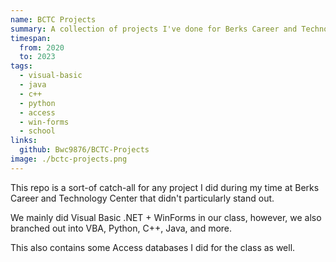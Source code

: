 ```yaml
---
name: BCTC Projects
summary: A collection of projects I've done for Berks Career and Technology Center, Information Technology Programming
timespan:
  from: 2020
  to: 2023
tags:
  - visual-basic
  - java
  - c++
  - python
  - access
  - win-forms
  - school
links:
  github: Bwc9876/BCTC-Projects
image: ./bctc-projects.png
---
```


This repo is a sort-of catch-all for any project I did during my time at Berks
Career and Technology Center that didn't particularly stand out.

We mainly did Visual Basic .NET + WinForms in our class, however, we also branched
out into VBA, Python, C++, Java, and more.

This also contains some Access databases I did for the class as well.
